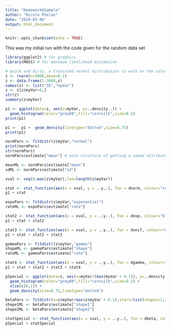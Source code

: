 ```yaml
---
title: "Homework6Sample"
author: "Nicole Phelan"
date: "2024-03-06"
output: html_document
---
```


```r
knitr::opts_chunk$set(echo = TRUE)
```

This was my initial run with the code given for the random data set

```r
library(ggplot2) # for graphics
library(MASS) # for maximum likelihood estimation
```


```r
# quick and dirty, a truncated normal distribution to work on the solution set
z <- rnorm(n=3000,mean=0.2)
z <- data.frame(1:3000,z)
names(z) <- list("ID","myVar")
z <- z[z$myVar>0,]
str(z)
summary(z$myVar)

p1 <- ggplot(data=z, aes(x=myVar, y=..density..)) +
  geom_histogram(color="grey60",fill="cornsilk",size=0.2) 
print(p1)

p1 <-  p1 +  geom_density(linetype="dotted",size=0.75)
print(p1)

normPars <- fitdistr(z$myVar,"normal")
print(normPars)
str(normPars)
normPars$estimate["mean"] # note structure of getting a named attribute

meanML <- normPars$estimate["mean"]
sdML <- normPars$estimate["sd"]

xval <- seq(0,max(z$myVar),len=length(z$myVar))

stat <- stat_function(aes(x = xval, y = ..y..), fun = dnorm, colour="red", n = length(z$myVar), args = list(mean = meanML, sd = sdML))
p1 + stat

expoPars <- fitdistr(z$myVar,"exponential")
rateML <- expoPars$estimate["rate"]

stat2 <- stat_function(aes(x = xval, y = ..y..), fun = dexp, colour="blue", n = length(z$myVar), args = list(rate=rateML))
p1 + stat + stat2

stat3 <- stat_function(aes(x = xval, y = ..y..), fun = dunif, colour="darkgreen", n = length(z$myVar), args = list(min=min(z$myVar), max=max(z$myVar)))
p1 + stat + stat2 + stat3

gammaPars <- fitdistr(z$myVar,"gamma")
shapeML <- gammaPars$estimate["shape"]
rateML <- gammaPars$estimate["rate"]

stat4 <- stat_function(aes(x = xval, y = ..y..), fun = dgamma, colour="brown", n = length(z$myVar), args = list(shape=shapeML, rate=rateML))
p1 + stat + stat2 + stat3 + stat4

pSpecial <- ggplot(data=z, aes(x=myVar/(max(myVar + 0.1)), y=..density..)) +
  geom_histogram(color="grey60",fill="cornsilk",size=0.2) + 
  xlim(c(0,1)) +
  geom_density(size=0.75,linetype="dotted")

betaPars <- fitdistr(x=z$myVar/max(z$myVar + 0.1),start=list(shape1=1,shape2=2),"beta")
shape1ML <- betaPars$estimate["shape1"]
shape2ML <- betaPars$estimate["shape2"]

statSpecial <- stat_function(aes(x = xval, y = ..y..), fun = dbeta, colour="orchid", n = length(z$myVar), args = list(shape1=shape1ML,shape2=shape2ML))
pSpecial + statSpecial
```